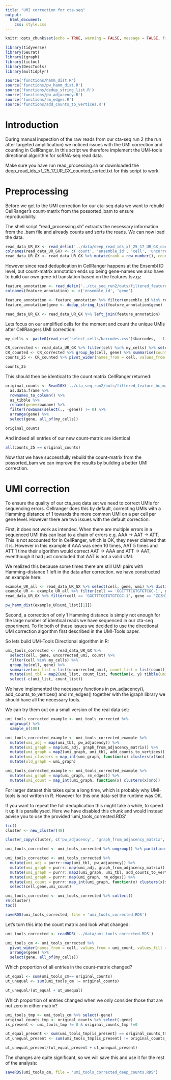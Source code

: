 ```yaml
---
title: "UMI correction for cta-seq"
output: 
  html_document:
    css: style.css
---
```


```r
knitr::opts_chunk$set(echo = TRUE, warning = FALSE, message = FALSE, fig.width=10, fig.height=6)

library(tidyverse)
library(Seurat)
library(igraph)
library(tictoc)
library(DescTools)
library(multidplyr)

source('functions/hamm_dist.R')
source('functions/pw_hamm_dist.R')
source('functions/dedup_string_list.R')
source('functions/pw_adjacency.R')
source('functions/rm_edges.R')
source('functions/add_counts_to_vertices.R')
```
# Introduction

During manual inspection of the raw reads from our cta-seq run 2 (the run after targeted amplification) we noticed issues with the UMI correction and counting in CellRanger.
In this script we therefore implement the UMI-tools directional algorithm for scRNA-seq read data.

Make sure you have run read_processing.sh or downloaded the deep_read_ids_xf_25_17_UR_GX_counted_sorted.txt for this script to work.

# Preprocessing

Before we get to the UMI correction for our cta-seq data we want to rebuild CellRanger's count-matrix from the possorted_bam to ensure reproducibility.

The shell script "read_processing.sh" extracts the necessary information from the .bam file and already counts and sorts the reads. We can now load the data.

```r
read_data_UR_GX <- read_delim('../data/deep_read_ids_xf_25_17_UR_GX_counted_sorted.txt',  delim = '\t', col_names = F)
colnames(read_data_UR_GX) <- c('count', 'ensemble_id', 'cell', 'uncorrected_umi', 'umi')
read_data_UR_GX <- read_data_UR_GX %>% mutate(rank = row_number(), count = as.numeric(count), ensemble_id = str_remove(ensemble_id, 'GX:Z:'), cell = str_remove(cell, 'CB:Z:'), uncorrected_umi = str_remove(uncorrected_umi, 'UR:Z:'), umi = str_remove(umi, 'UB:Z:'))
```

However since read deduplication in CellRanger happens at the Ensembl ID level, but count-matrix annotation ends up being gene-names we also have to build our own gene-id translation based on the features.tsv.gz
```r
feature_annotation <- read_delim('../cta_seq_run2/outs/filtered_feature_bc_matrix/features.tsv.gz',  delim = '\t', col_names = F, col_select = c(1,2))
colnames(feature_annotation) <- c('ensemble_id', 'gene')

feature_annotation <- feature_annotation %>% filter(ensemble_id %in% read_data_UR_GX$ensemble_id)
feature_annotation$gene <- dedup_string_list(feature_annotation$gene)

read_data_UR_GX <- read_data_UR_GX %>% left_join(feature_annotation)
```


Lets focus on our amplified cells for the moment and count the unique UMIs after CellRangers UMI correction:
```r
my_cells <- paste0(read_csv('select_cells/barcodes.csv')$barcodes, '-1')

CR_corrected <- read_data_UR_GX %>% filter(cell %in% my_cells) %>% select(cell, gene, umi) %>% arrange(cell, gene, umi) %>% distinct()
CR_counted <- CR_corrected %>% group_by(cell, gene) %>% summarise(count = n())
counts_25 <- CR_counted %>% pivot_wider(names_from = cell, values_from = count, values_fill = 0) %>% arrange(gene) %>% select(gene, all_of(my_cells))

counts_25
```

This should then be identical to the count matrix CellRanger returned:
```r
original_counts <- Read10X('../cta_seq_run2/outs/filtered_feature_bc_matrix/')[,my_cells] %>%
  as.data.frame %>%
  rownames_to_column() %>%
  as_tibble %>%
  rename(gene=rowname) %>%
  filter(rowSums(select(., -gene)) != 0) %>%
  arrange(gene) %>%
  select(gene, all_of(my_cells))

original_counts
```

And indeed all entries of our new count-matrix are identical

```r
all(counts_25 == original_counts)

```

Now that we have successfully rebuild the count-matrix from the possorted_bam we can improve the results by building a better UMI correction.

# UMI correction

To ensure the quality of our cta_seq data set we need to correct UMIs for sequencing errors.
Cellranger does this by default, correcting UMIs with a Hamming distance of 1 towards the more common UMI on a per cell per gene level.
However there are two issues with the default correction:

First, it does not work as intended. When there are multiple errors in a sequenced UMI this can lead to a chain of errors e.g. AAA -> AAT -> ATT. This is not accounted for in CellRanger, which is OK, they never claimed that it is. However in this example if AAA was seen 10 times, AAT 5 times and ATT 1 time their algorithm would correct AAT -> AAA and ATT -> AAT, eventhough it had just concluded that AAT is not a valid UMI.

We realized this because some times there are still UMI pairs with Hamming-distance 1 left in the data after correction.
we have constructed an example here:

```r
example_UR_all <- read_data_UR_GX %>% select(cell, gene, umi) %>% distinct() %>% group_by(cell, gene) %>% summarize(umi_list = list(umi), count = n()) %>% arrange(desc(count))
example_UR <- example_UR_all %>% filter(cell == 'GGCTTTCGTGTGTCGC-1', gene == 'ZC3H14')
read_data_UR_GX %>% filter(cell == 'GGCTTTCGTGTGTCGC-1', gene == 'ZC3H14')

pw_hamm_dist(example_UR$umi_list[[1]])
```

Second, a correction of only 1 Hamming distance is simply not enough for the large number of identical reads we have sequenced in our cta-seq experiment.
To fix both of these issues we decided to use the directional UMI correction algorithm first described in the UMI-Tools paper.

So lets build UMI-Tools Directional algorithm in R:

```r
umi_tools_corrected <- read_data_UR_GX %>%
  select(cell, gene, uncorrected_umi, count) %>%
  filter(cell %in% my_cells) %>%
  group_by(cell, gene) %>%
  summarize(umi_list = list(uncorrected_umi), count_list = list(count)) %>%
  mutate(umi_tbl = map2(umi_list, count_list, function(x, y) tibble(umi = x, count = y))) %>%
  select(-c(umi_list, count_list))

```

We have implemented the necessary functions in pw_adjacency(), add_counts_to_vertices() and rm_edges() together with the igraph library we should have all the necessary tools.

We can try them out on a small version of the real data set:

```r
umi_tools_corrected_example <- umi_tools_corrected %>%
  ungroup() %>%
  sample_n(100) 

umi_tools_corrected_example <- umi_tools_corrected_example %>%
  mutate(umi_adj = map(umi_tbl, pw_adjacency)) %>%
  mutate(umi_graph = map(umi_adj, graph_from_adjacency_matrix)) %>%
  mutate(umi_graph = map2(umi_graph, umi_tbl, add_counts_to_vertices)) %>%
  mutate(umi_clusters = map_int(umi_graph, function(x) clusters(x)$no)) %>%
  mutate(old_graph = umi_graph)

umi_tools_corrected_example <- umi_tools_corrected_example %>%
  mutate(umi_graph = map(umi_graph, rm_edges)) %>%
  mutate(umi_count = map_int(umi_graph, function(x) clusters(x)$no))
```

For larger dataset this takes quite a long time, which is probably why UMI-tools is not written in R.
However for this one data-set the runtime was OK.

If you want to repeat the full deduplication this might take a while, to speed it up it is parallelysed.
Here we have disabled this chunk and would instead advise you to use the provided 'umi_tools_corrected.RDS'

```r

tic()
cluster <- new_cluster(48)

cluster_copy(cluster, c('pw_adjacency', 'graph_from_adjacency_matrix', 'add_counts_to_vertices', 'rm_edges', 'hamm_dist'))  

umi_tools_corrected <- umi_tools_corrected %>% ungroup() %>% partition(cluster)

umi_tools_corrected <- umi_tools_corrected %>%
  mutate(umi_adj = purrr::map(umi_tbl, pw_adjacency)) %>%
  mutate(umi_graph = purrr::map(umi_adj, graph_from_adjacency_matrix)) %>%
  mutate(umi_graph = purrr::map2(umi_graph, umi_tbl, add_counts_to_vertices)) %>%
  mutate(umi_graph = purrr::map(umi_graph, rm_edges)) %>%
  mutate(umi_count = purrr::map_int(umi_graph, function(x) clusters(x)$no)) %>%
  select(cell,gene,umi_count)

umi_tools_corrected <- umi_tools_corrected %>% collect()
rm(cluster)
toc()

saveRDS(umi_tools_corrected, file = 'umi_tools_corrected.RDS')


```

Let's turn this into the count matrix and look what changed:

```r
umi_tools_corrected <- readRDS('../data/umi_tools_corrected.RDS')

umi_tools_cm <- umi_tools_corrected %>%
  pivot_wider(names_from = cell, values_from = umi_count, values_fill = 0) %>%
  arrange(gene) %>%
  select(gene, all_of(my_cells))
```

Which proportion of all entries in the count-matrix changed?

```r
ut_equal <- sum(umi_tools_cm== original_counts)
ut_unequal <- sum(umi_tools_cm != original_counts)

ut_unequal/(ut_equal + ut_unequal)
```

Which proportion of entries changed when we only consider those that are not zero in either matrix?

```r
umi_tools_tmp <- umi_tools_cm %>% select(-gene)
original_counts_tmp <- original_counts %>% select(-gene)
is_present <- umi_tools_tmp != 0 & original_counts_tmp !=0

ut_equal_present <- sum(umi_tools_tmp[is_present] == original_counts_tmp[is_present])
ut_unequal_present <- sum(umi_tools_tmp[is_present] != original_counts_tmp[is_present])

ut_unequal_present/(ut_equal_present + ut_unequal_present)
```

The changes are quite significant, so we will save this and use it for the rest of the analysis:

```r
saveRDS(umi_tools_cm, file = 'umi_tools_corrected_deep_counts.RDS')
```

